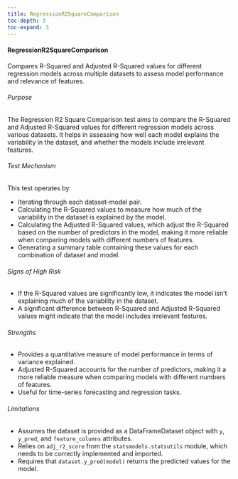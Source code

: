 ```yaml
---
title: RegressionR2SquareComparison
toc-depth: 3
toc-expand: 3
---
```







 
#### RegressionR2SquareComparison

Compares R-Squared and Adjusted R-Squared values for different regression models across multiple datasets to assess
model performance and relevance of features.

###### Purpose

The Regression R2 Square Comparison test aims to compare the R-Squared and Adjusted R-Squared values for different
regression models across various datasets. It helps in assessing how well each model explains the variability in
the dataset, and whether the models include irrelevant features.

###### Test Mechanism

This test operates by:

- Iterating through each dataset-model pair.
- Calculating the R-Squared values to measure how much of the variability in the dataset is explained by the model.
- Calculating the Adjusted R-Squared values, which adjust the R-Squared based on the number of predictors in the
model, making it more reliable when comparing models with different numbers of features.
- Generating a summary table containing these values for each combination of dataset and model.

###### Signs of High Risk

- If the R-Squared values are significantly low, it indicates the model isn't explaining much of the variability in
the dataset.
- A significant difference between R-Squared and Adjusted R-Squared values might indicate that the model includes
irrelevant features.

###### Strengths

- Provides a quantitative measure of model performance in terms of variance explained.
- Adjusted R-Squared accounts for the number of predictors, making it a more reliable measure when comparing models
with different numbers of features.
- Useful for time-series forecasting and regression tasks.

###### Limitations

- Assumes the dataset is provided as a DataFrameDataset object with `y`, `y_pred`, and `feature_columns` attributes.
- Relies on `adj_r2_score` from the `statsmodels.statsutils` module, which needs to be correctly implemented and
imported.
- Requires that `dataset.y_pred(model)` returns the predicted values for the model.




 